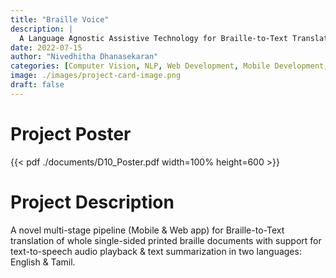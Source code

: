 ```yaml
---
title: "Braille Voice"
description: |
  A Language Agnostic Assistive Technology for Braille-to-Text Translation
date: 2022-07-15
author: "Nivedhitha Dhanasekaran"
categories: [Computer Vision, NLP, Web Development, Mobile Development, Deep Learning, HCI, Research]
image: ./images/project-card-image.png
draft: false
---
```


# Project Poster

<!-- <br> -->
<!-- <div style="display: flex; flex-direction: row; align-items: center; justify-content: center;"> -->
<!--   <img src="./images/project-card-image.png" alt="Broken image."> -->
<!-- </div> -->
<!-- </br>\ -->

{{< pdf ./documents/D10_Poster.pdf width=100% height=600 >}}


# Project Description

A novel multi-stage pipeline (Mobile & Web app) for Braille-to-Text translation of whole single-sided printed braille documents with support for text-to-speech audio playback & text summarization in two languages: English & Tamil.